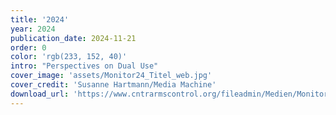 ---
title: '2024'
year: 2024
publication_date: 2024-11-21
order: 0
color: 'rgb(233, 152, 40)'
intro: "Perspectives on Dual Use"
cover_image: 'assets/Monitor24_Titel_web.jpg'
cover_credit: 'Susanne Hartmann/Media Machine'
download_url: 'https://www.cntrarmscontrol.org/fileadmin/Medien/Monitor/CNTR_Monitor_2024_EN_web.pdf'
---
